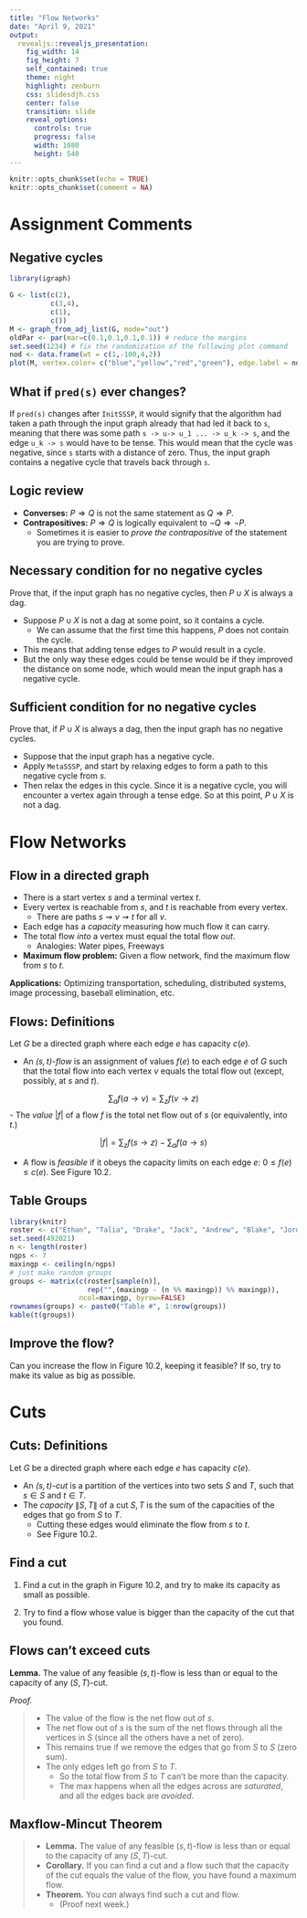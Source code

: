 ```yaml
---
title: "Flow Networks"
date: "April 9, 2021"
output: 
  revealjs::revealjs_presentation:
    fig_width: 14
    fig_height: 7
    self_contained: true
    theme: night
    highlight: zenburn
    css: slidesdjh.css
    center: false
    transition: slide
    reveal_options:
      controls: true
      progress: false
      width: 1080
      height: 540
---
```


```r
knitr::opts_chunk$set(echo = TRUE)
knitr::opts_chunk$set(comment = NA)
```

# Assignment Comments

## Negative cycles

```r
library(igraph)

G <- list(c(2), 
          c(3,4), 
          c(1), 
          c())
M <- graph_from_adj_list(G, mode="out") 
oldPar <- par(mar=c(0.1,0.1,0.1,0.1)) # reduce the margins
set.seed(1234) # fix the randomization of the following plot command
nod <- data.frame(wt = c(1,-100,4,2))
plot(M, vertex.color= c("blue","yellow","red","green"), edge.label = nod$wt)
```

## What if `pred(s)` ever changes?

If `pred(s)` changes after `InitSSSP`, it would signify that the algorithm had taken a path through the input graph already that had led it back to `s`, meaning that there was some path `s -> u-> u_1 ... -> u_k -> s`, and the edge `u_k -> s` would have to be tense. This would mean that the cycle was negative, since `s` starts with a distance of zero. Thus, the input graph contains a negative cycle that travels back through `s`.

## Logic review

- **Converses:** $P \Rightarrow Q$ is not the same statement as $Q \Rightarrow P$.
- **Contrapositives:** $P \Rightarrow Q$ is logically equivalent to $\neg Q \Rightarrow \neg P$.
    - Sometimes it is easier to *prove the contrapositive* of the statement you are trying to prove.

## Necessary condition for no negative cycles

Prove that, if the input graph has no negative cycles, then $P \cup X$ is always a dag. 

- Suppose $P \cup X$ is not a dag at some point, so it contains a cycle. 
    - We can assume that the first time this happens, $P$ does not contain the cycle.
- This means that adding tense edges to $P$ would result in a cycle.
- But the only way these edges could be tense would be if they improved the distance on some node, which would mean the input graph has a negative cycle.

## Sufficient condition for no negative cycles

Prove that, if $P \cup X$ is always a dag, then the input graph has no negative cycles.

- Suppose that the input graph has a negative cycle.
- Apply `MetaSSSP`, and start by relaxing edges to form a path to this negative cycle from $s$.
- Then relax the edges in this cycle. Since it is a negative cycle, you will encounter a vertex again through a tense edge. So at this point, $P \cup X$ is not a dag.


# Flow Networks

## Flow in a directed graph

- There is a start vertex $s$ and a terminal vertex $t$.
- Every vertex is reachable from $s$, and $t$ is reachable from every vertex.
    - There are paths $s \rightsquigarrow v \rightsquigarrow t$ for all $v$.
- Each edge has a *capacity* measuring how much flow it can carry.
- The total flow *into* a vertex must equal the total flow *out*.
    - Analogies: Water pipes, Freeways
- **Maximum flow problem:** Given a flow network, find the maximum flow from $s$ to $t$.

**Applications:** Optimizing transportation, scheduling, distributed systems, image processing, baseball elimination, etc.

## Flows: Definitions

Let $G$ be a directed graph where each edge $e$ has capacity $c(e)$.

- An *$(s,t)$-flow* is an assignment of values $f(e)$ to each edge $e$ of $G$ such that the total flow into each vertex $v$ equals the total flow out (except, possibly, at $s$ and $t$).

$$
\sum_a f(a\rightarrow v) = \sum_z f(v \rightarrow z)
$$
- The *value* $|f|$ of a flow $f$ is the total net flow out of $s$ (or equivalently, into $t$.)

$$
|f| = \sum_z f(s \rightarrow z) - \sum_a f(a \rightarrow s)
$$

- A flow is *feasible* if it obeys the capacity limits on each edge $e$: $0 \leq f(e) \leq c(e)$. See Figure 10.2.



## Table Groups

```r
library(knitr)
roster <- c("Ethan", "Talia", "Drake", "Jack", "Andrew", "Blake", "Jordan", "Graham", "Kevin", "Logan", "Claire", "Bri", "Trevor", "James", "Kristen", "Levi", "Grace", "John", "Isaac", "Josiah", "Nathan")
set.seed(492021) 
n <- length(roster)
ngps <- 7
maxingp <- ceiling(n/ngps)
# just make random groups
groups <- matrix(c(roster[sample(n)], 
                   rep("",(maxingp - (n %% maxingp)) %% maxingp)), 
                 ncol=maxingp, byrow=FALSE)
rownames(groups) <- paste0("Table #", 1:nrow(groups))
kable(t(groups))
```

## Improve the flow?

Can you increase the flow in Figure 10.2, keeping it feasible? If so, try to make its value as big as possible.

# Cuts

## Cuts: Definitions

Let $G$ be a directed graph where each edge $e$ has capacity $c(e)$.

- An *$(s,t)$-cut* is a partition of the vertices into two sets $S$ and $T$, such that $s\in S$ and $t\in T$.
- The *capacity* $\lVert S, T \rVert$ of a cut $S,T$ is the sum of the capacities of the edges that go from $S$ to $T$.
    - Cutting these edges would eliminate the flow from $s$ to $t$.
    - See Figure 10.2.
    
## Find a cut

1. Find a cut in the graph in Figure 10.2, and try to make its capacity as small as possible.

2. Try to find a flow whose value is bigger than the capacity of the cut that you found.

## Flows can't exceed cuts

**Lemma.** The value of any feasible $(s,t)$-flow is less than or equal to the capacity of any $(S,T)$-cut.

*Proof.*

>- The value of the flow is the net flow out of $s$.
>- The net flow out of $s$ is the sum of the net flows through all the vertices in $S$ (since all the others have a net of zero).
>- This remains true if we remove the edges that go from $S$ to $S$ (zero sum).
>- The only edges left go from $S$ to $T$. 
>    - So the total flow from $S$ to $T$ can't be more than the capacity.
>    - The max happens when all the edges across are *saturated*, and all the edges back are *avoided*.

## Maxflow-Mincut Theorem

>- **Lemma.** The value of any feasible $(s,t)$-flow is less than or equal to the capacity of any $(S,T)$-cut.
>- **Corollary.** If you can find a cut and a flow such that the capacity of the cut equals the value of the flow, you have found a maximum flow.
>- **Theorem.** You *can* always find such a cut and flow.
>    - (Proof next week.)

